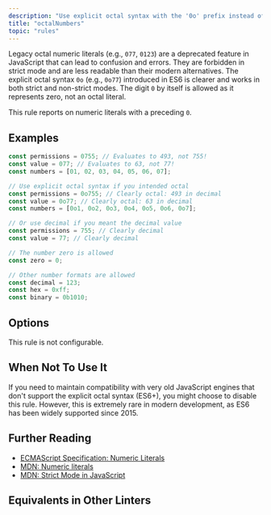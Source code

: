 ```yaml
---
description: "Use explicit octal syntax with the '0o' prefix instead of legacy octal numeric literals."
title: "octalNumbers"
topic: "rules"
---
```



<RuleSummary plugin="ts" rule="octalNumbers" />

Legacy octal numeric literals (e.g., `077`, `0123`) are a deprecated feature in JavaScript that can lead to confusion and errors.
They are forbidden in strict mode and are less readable than their modern alternatives.
The explicit octal syntax `0o` (e.g., `0o77`) introduced in ES6 is clearer and works in both strict and non-strict modes.
The digit `0` by itself is allowed as it represents zero, not an octal literal.

This rule reports on numeric literals with a preceding `0`.

## Examples

<Tabs>
<TabItem label="❌ Incorrect">

```ts
const permissions = 0755; // Evaluates to 493, not 755!
const value = 077; // Evaluates to 63, not 77!
const numbers = [01, 02, 03, 04, 05, 06, 07];
```

</TabItem>
<TabItem label="✅ Correct">

```ts
// Use explicit octal syntax if you intended octal
const permissions = 0o755; // Clearly octal: 493 in decimal
const value = 0o77; // Clearly octal: 63 in decimal
const numbers = [0o1, 0o2, 0o3, 0o4, 0o5, 0o6, 0o7];

// Or use decimal if you meant the decimal value
const permissions = 755; // Clearly decimal
const value = 77; // Clearly decimal

// The number zero is allowed
const zero = 0;

// Other number formats are allowed
const decimal = 123;
const hex = 0xff;
const binary = 0b1010;
```

</TabItem>
</Tabs>

## Options

This rule is not configurable.

## When Not To Use It

If you need to maintain compatibility with very old JavaScript engines that don't support the explicit octal syntax (ES6+), you might choose to disable this rule.
However, this is extremely rare in modern development, as ES6 has been widely supported since 2015.

## Further Reading

- [ECMAScript Specification: Numeric Literals](https://tc39.es/ecma262/#sec-literals-numeric-literals)
- [MDN: Numeric literals](https://developer.mozilla.org/en-US/docs/Web/JavaScript/Reference/Lexical_grammar#numeric_literals)
- [MDN: Strict Mode in JavaScript](https://developer.mozilla.org/en-US/docs/Web/JavaScript/Reference/Strict_mode)

## Equivalents in Other Linters

<RuleEquivalents pluginId="ts" ruleId="octalNumbers" />
